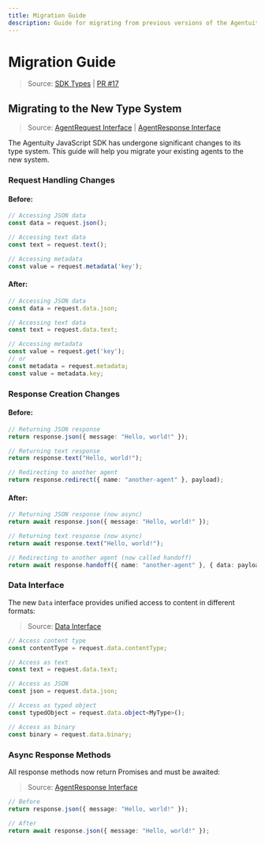 ```yaml
---
title: Migration Guide
description: Guide for migrating from previous versions of the Agentuity JavaScript SDK
---
```


# Migration Guide

> Source: [SDK Types](https://github.com/agentuity/sdk-js/blob/main/src/types.ts) | [PR #17](https://github.com/agentuity/sdk-js/pull/17)

## Migrating to the New Type System

> Source: [AgentRequest Interface](https://github.com/agentuity/sdk-js/blob/main/src/types.ts#L442-L537) | [AgentResponse Interface](https://github.com/agentuity/sdk-js/blob/main/src/types.ts#L539-L634)

The Agentuity JavaScript SDK has undergone significant changes to its type system. This guide will help you migrate your existing agents to the new system.

### Request Handling Changes

#### Before:

```typescript
// Accessing JSON data
const data = request.json();

// Accessing text data
const text = request.text();

// Accessing metadata
const value = request.metadata('key');
```

#### After:

```typescript
// Accessing JSON data
const data = request.data.json;

// Accessing text data
const text = request.data.text;

// Accessing metadata
const value = request.get('key');
// or
const metadata = request.metadata;
const value = metadata.key;
```

### Response Creation Changes

#### Before:

```typescript
// Returning JSON response
return response.json({ message: "Hello, world!" });

// Returning text response
return response.text("Hello, world!");

// Redirecting to another agent
return response.redirect({ name: "another-agent" }, payload);
```

#### After:

```typescript
// Returning JSON response (now async)
return await response.json({ message: "Hello, world!" });

// Returning text response (now async)
return await response.text("Hello, world!");

// Redirecting to another agent (now called handoff)
return await response.handoff({ name: "another-agent" }, { data: payload });
```

### Data Interface

The new `Data` interface provides unified access to content in different formats:

> Source: [Data Interface](https://github.com/agentuity/sdk-js/blob/main/src/router/request.ts#L10-L70)

```typescript
// Access content type
const contentType = request.data.contentType;

// Access as text
const text = request.data.text;

// Access as JSON
const json = request.data.json;

// Access as typed object
const typedObject = request.data.object<MyType>();

// Access as binary
const binary = request.data.binary;
```

### Async Response Methods

All response methods now return Promises and must be awaited:

> Source: [AgentResponse Interface](https://github.com/agentuity/sdk-js/blob/main/src/types.ts#L539-L634)

```typescript
// Before
return response.json({ message: "Hello, world!" });

// After
return await response.json({ message: "Hello, world!" });
```
